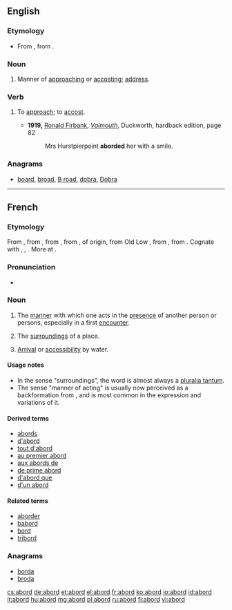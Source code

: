 ==English==

===Etymology===
* From {{etyl|enm}} {{term|aborden|lang=enm}}, from {{term|abord|lang=enm}}.

===Noun===
{{en-noun}}

# {{archaic}} Manner of [[approach]]ing or [[accost]]ing; [[address]].

===Verb===
{{en-verb}}

# {{context|transitive|obsolete}} To [[approach]]; to [[accost]].
#* '''1919,''' [[w:Ronald Firbank|Ronald Firbank]], ''[[w:Valmouth|Valmouth]]'', Duckworth, hardback edition, page 82
#*: Mrs Hurstpierpoint '''aborded''' her with a smile.


===Anagrams===
* [[board#English|board]], [[broad#English|broad]], [[B road#English|B road]], [[dobra#English|dobra]], [[Dobra#English|Dobra]]

----
==French==

===Etymology===
From {{etyl|frm|fr}}, from {{term|aborder|lang=frm}}, from {{etyl|fro|fr}} {{term|aborder||to hit a ship in order to board it|lang=fro}}, from {{term|bord||side of a ship, edge|lang=fro}}, of {{etyl|gem|fr}} origin, from Old Low {{etyl|frk|fr}} {{recons|bord|bord|side of a ship or vessel|lang=frk|sc=Latn}}, from {{proto|Germanic|burdan|edge, border, side|lang=fr}}, from {{proto|Indo-European|bheredh-|to cut|lang=fr}}. Cognate with {{etyl|goh|-}} {{term|bort||edge, rim, rand|lang=goh}}, {{etyl|ang|-}} {{term|bord||ship, side of a ship|lang=ang}}, {{etyl|non|-}} {{term|borð||edge, side of a vessel|lang=non}}. More at {{l|en|board}}.

===Pronunciation===
* {{audio|Fr-abord.ogg|Audio}}

===Noun===
{{fr-noun|m}}

# {{literary|lang=fr}} The [[manner]] with which one acts in the [[presence]] of another person or persons, especially in a first [[encounter]].
# {{rare|lang=fr}} The [[surrounding]]s of a place.
# {{archaic|lang=fr}} [[arrival|Arrival]] or [[accessibility]] by water.

====Usage notes====
* In the sense "surroundings", the word is almost always a [[pluralia tantum]].
* The sense "manner of acting" is usually now perceived as a backformation from {{term|aborder||to approach}}, and is most common in the expression {{term||être [[d'un abord]]}} and variations of it.

====Derived terms====
* [[abords]]
* [[d'abord]]
* [[tout d'abord]]
* [[au premier abord]]
* [[aux abords de]]
* [[de prime abord]]
* [[d'abord que]]
* [[d'un abord]]

====Related terms====
* [[aborder]]
* [[babord]]
* [[bord#French|bord]]
* [[tribord]]

===Anagrams===
* [[borda#French|borda]]
* [[broda#French|broda]]

[[cs:abord]]
[[de:abord]]
[[et:abord]]
[[el:abord]]
[[fr:abord]]
[[ko:abord]]
[[io:abord]]
[[id:abord]]
[[it:abord]]
[[hu:abord]]
[[mg:abord]]
[[pl:abord]]
[[ru:abord]]
[[fi:abord]]
[[vi:abord]]